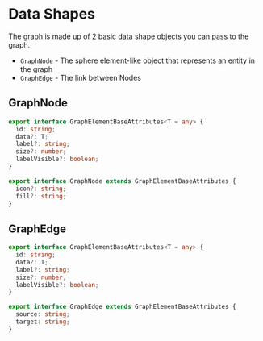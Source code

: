 
<Meta title="Docs/Getting Started/Data Shapes" />

# Data Shapes

The graph is made up of 2 basic data shape objects you can pass to the graph.

- `GraphNode` - The sphere element-like object that represents an entity in the graph
- `GraphEdge` - The link between Nodes

## GraphNode
```ts
export interface GraphElementBaseAttributes<T = any> {
  id: string;
  data?: T;
  label?: string;
  size?: number;
  labelVisible?: boolean;
}

export interface GraphNode extends GraphElementBaseAttributes {
  icon?: string;
  fill?: string;
}
```

## GraphEdge
```ts
export interface GraphElementBaseAttributes<T = any> {
  id: string;
  data?: T;
  label?: string;
  size?: number;
  labelVisible?: boolean;
}

export interface GraphEdge extends GraphElementBaseAttributes {
  source: string;
  target: string;
}
```

